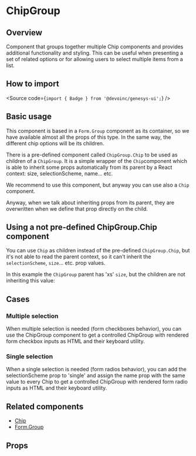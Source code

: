 

<Meta of={Stories} />

# ChipGroup

## Overview

Component that groups together multiple Chip components and provides additional functionality and styling.
This can be useful when presenting a set of related options or for allowing users to select multiple items from a list.

## How to import

<Source code={`import { Badge } from '@devoinc/genesys-ui';`} />

## Basic usage

This component is based in a `Form.Group` component as its container, so we have available almost all the props
of this type. In the same way, the different chip options will be its children.

There is a pre-defined component called `ChipGroup.Chip` to be used as children of a `ChipGroup`.
It is a simple wrapper of the `Chip`component which is able to inherit some props automatically
from its parent by a React context: size, selectionScheme, name... etc.

<Canvas of={Stories.Base} />

We recommend to use this component, but anyway you can use also a `Chip` component.

Anyway, when we talk about inheriting props from its parent, they are overwritten when we define that prop
directly on the child.

## Using a not pre-defined ChipGroup.Chip component

You can use `Chip` as children instead of the pre-defined `ChipGroup.Chip`,
but it's not able to read the parent context, so it can't inherit the `selectionScheme`, `size`... etc. prop values.

In this example the `ChipGroup` parent has 'xs' `size`, but the children are not inheriting this value:

<Canvas of={Stories.UseOfChip} />

## Cases

### Multiple selection

When multiple selection is needed (form checkboxes behavior), you can use the ChipGroup component to
get a controlled ChipGroup with rendered form checkbox inputs as HTML and their keyboard utility.

<Canvas of={Stories.MultipleSelection} />

### Single selection

When a single selection is needed (form radios behavior), you can add the selectionScheme prop to 'single' and assign
the name prop with the same value to every Chip to get a controlled ChipGroup with rendered form radio inputs as HTML and their keyboard utility.

<Canvas of={Stories.SingleSelection} />

## Related components

- [Chip](?path=/docs/components-core-form-chip--docs)
- [Form.Group](?path=/docs/components-core-form-form--docs)

## Props

<ArgTypes of={Stories} />
